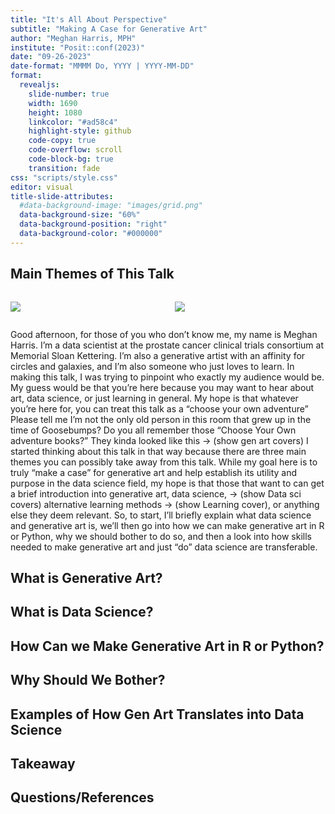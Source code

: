```yaml
---
title: "It's All About Perspective"
subtitle: "Making A Case for Generative Art"
author: "Meghan Harris, MPH"
institute: "Posit::conf(2023)"
date: "09-26-2023"
date-format: "MMMM Do, YYYY | YYYY-MM-DD"
format:
  revealjs: 
    slide-number: true
    width: 1690
    height: 1080
    linkcolor: "#ad58c4"
    highlight-style: github
    code-copy: true
    code-overflow: scroll
    code-block-bg: true
    transition: fade
css: "scripts/style.css"
editor: visual
title-slide-attributes: 
  #data-background-image: "images/grid.png"
  data-background-size: "60%"
  data-background-position: "right"
  data-background-color: "#000000"
---
```


## Main Themes of This Talk

::: columns
::: {.column width="50%"}
![](images/ga1.png)
:::

::: {.column width="50%"}
![](images/ga2.png)
:::
:::

::: notes
Good afternoon, for those of you who don't know me, my name is Meghan Harris. I'm a data scientist at the prostate cancer clinical trials consortium at Memorial Sloan Kettering. I'm also a generative artist with an affinity for circles and galaxies, and I'm also someone who just loves to learn. In making this talk, I was trying to pinpoint who exactly my audience would be. My guess would be that you're here because you may want to hear about art, data science, or just learning in general. My hope is that whatever you're here for, you can treat this talk as a "choose your own adventure" Please tell me I'm not the only old person in this room that grew up in the time of Goosebumps? Do you all remember those "Choose Your Own adventure books?" They kinda looked like this -\> (show gen art covers) I started thinking about this talk in that way because there are three main themes you can possibly take away from this talk. While my goal here is to truly "make a case" for generative art and help establish its utility and purpose in the data science field, my hope is that those that want to can get a brief introduction into generative art, data science, -\> (show Data sci covers) alternative learning methods -\> (show Learning cover), or anything else they deem relevant. So, to start, I'll briefly explain what data science and generative art is, we'll then go into how we can make generative art in R or Python, why we should bother to do so, and then a look into how skills needed to make generative art and just "do" data science are transferable.
:::

## What is Generative Art?

## **What is Data Science?**

## How Can we Make Generative Art in R or Python?

## Why Should We Bother?

## Examples of How Gen Art Translates into Data Science

## Takeaway

## Questions/References
